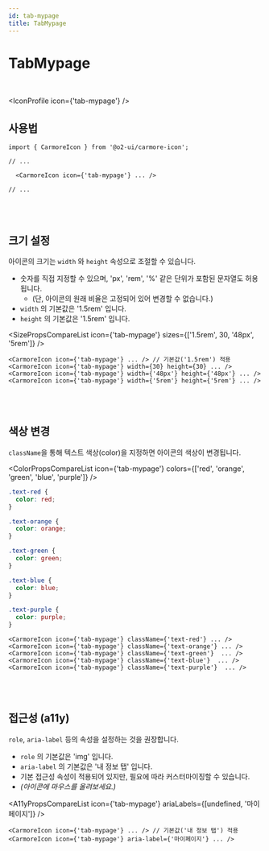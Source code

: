 ```yaml
---
id: tab-mypage
title: TabMypage
---
```




# TabMypage

<br />

<IconProfile icon={'tab-mypage'} />

## 사용법

```tsx
import { CarmoreIcon } from '@o2-ui/carmore-icon';

// ...

  <CarmoreIcon icon={'tab-mypage'} ... />

// ...
```

<br />
<br />

## 크기 설정

아이콘의 크기는 `width` 와 `height` 속성으로 조절할 수 있습니다.

- 숫자를 직접 지정할 수 있으며, 'px', 'rem', '%' 같은 단위가 포함된 문자열도 허용됩니다.
  - (단, 아이콘의 원래 비율은 고정되어 있어 변경할 수 없습니다.)
- `width` 의 기본값은 '1.5rem' 입니다.
- `height` 의 기본값은 '1.5rem' 입니다.

<SizePropsCompareList icon={'tab-mypage'} sizes={['1.5rem', 30, '48px', '5rem']} />

```tsx
<CarmoreIcon icon={'tab-mypage'} ... /> // 기본값('1.5rem') 적용
<CarmoreIcon icon={'tab-mypage'} width={30} height={30} ... />
<CarmoreIcon icon={'tab-mypage'} width={'48px'} height={'48px'} ... />
<CarmoreIcon icon={'tab-mypage'} width={'5rem'} height={'5rem'} ... />
```

<br />
<br />

## 색상 변경

`className`을 통해 텍스트 색상(color)을 지정하면 아이콘의 색상이 변경됩니다.

<ColorPropsCompareList icon={'tab-mypage'} colors={['red', 'orange', 'green', 'blue', 'purple']} />

```css
.text-red {
  color: red;
}

.text-orange {
  color: orange;
}

.text-green {
  color: green;
}

.text-blue {
  color: blue;
}

.text-purple {
  color: purple;
}
```

```tsx
<CarmoreIcon icon={'tab-mypage'} className={'text-red'} ... />
<CarmoreIcon icon={'tab-mypage'} className={'text-orange'} ... />
<CarmoreIcon icon={'tab-mypage'} className={'text-green'}  ... />
<CarmoreIcon icon={'tab-mypage'} className={'text-blue'}  ... />
<CarmoreIcon icon={'tab-mypage'} className={'text-purple'}  ... />
```

<br />
<br />

## 접근성 (a11y)

`role`, `aria-label` 등의 속성을 설정하는 것을 권장합니다.

- `role` 의 기본값은 'img' 입니다.
- `aria-label` 의 기본값은 '내 정보 탭' 입니다.
- 기본 접근성 속성이 적용되어 있지만, 필요에 따라 커스터마이징할 수 있습니다.
- _(아이콘에 마우스를 올려보세요.)_

<A11yPropsCompareList icon={'tab-mypage'} ariaLabels={[undefined, '마이페이지']} />

```tsx
<CarmoreIcon icon={'tab-mypage'} ... /> // 기본값('내 정보 탭') 적용
<CarmoreIcon icon={'tab-mypage'} aria-label={'마이페이지'} ... />
```
